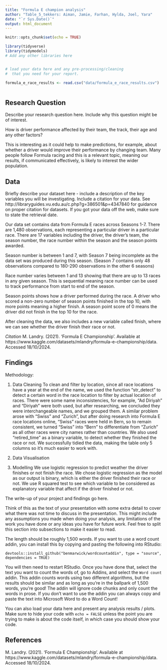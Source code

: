 ```yaml
---
title: "Formula E champion analysis"
author: "Table_5_tekkers: Aiman, Jamie, Farhan, Hylda, Joel, Yara"
date: "`r Sys.Date()`"
output: html_document
---
```


```r
knitr::opts_chunk$set(echo = TRUE)
```


```r
library(tidyverse)
library(tidymodels)
# Add any other libraries here



```


```r
# load your data here and any pre-processing/cleaning 
#  that you need for your report.

formula_e_race_results <- read.csv("data/formula_e_race_results.csv")



```


## Research Question

Describe your research question here. Include why this question might be of interest. 

How is driver performance affected by their team, the track, their age and any other factors?

This is interesting as it could help to make predictions, for example, about whether a driver would improve their performance by changing team. Many people follow Formula racing and this is a relevant topic, meaning our results, if communicated effectively, is likely to interest the wider population.



## Data

Briefly describe your dataset here - include a description of the key variables you will be investigating. 
Include a citation for your data. 
See http://libraryguides.vu.edu.au/c.php?g=386501&p=4347840 for guidance on proper citation for datasets. 
If you got your data off the web, make sure to state the retrieval date.



Our data set contains data from Formula E races across Seasons 1-7. There are 1,480 observations, each representing a particular driver in a particular race. There are 17 variables including the driver, the driver's team, the season number, the race number within the season and the season points awarded.

Season number is between 1 and 7, with Season 7 being incomplete as the data set was produced during this season. (Season 7 contains only 48 observations compared to 180-290 observations in the other 6 seasons)

Race number varies between 1 and 13 showing that there are up to 13 races in any given season. This is sequential meaning race number can be used to track performance from start to end of the season.

Season points shows how a driver performed during the race. A driver who scored a non-zero number of season points finished in the top 10, with more points meaning a higher finish. A season point score of 0 means the driver did not finish in the top 10 for the race.

After cleaning the data, we also includes a new variable called finish, where we can see whether the driver finish their race or not.

*Citation*
M. Landry. (2021). 'Formula E Championship'. Available at https://www.kaggle.com/datasets/mlandry/formula-e-championship/data. Accessed 18/10/2024.


## Findings
Methodology:

1) Data Cleaning
To clean and filter by location, since all race locations have a year at the end of the name, we used the function “str_detect” to detect a certain word in the race location to filter by actual location of races. 
There were some name inconsistencies, for example, “Ad Diriyah” and “Diriyah” were both used, but after researching, we concluded they were interchangeable names, and we grouped them. A similar problem arose with “Swiss” and “Zurich”, but after doing research into Formula E race locations online, “Swiss” races were held in Bern, so to remain consistent, we turned “Swiss” into “Bern” to differentiate from “Zurich” as all other races were city names rather than countries.
We also used “retired_time” as a binary variable, to detect whether they finished the race or not.
We successfully tidied the data, making the table only 5 columns so it’s much easier to work with.

2) Data Visualisation


3) Modelling 
We use logistic regression to predict weather the driver finishes or not finish the race. We chose logistic regression as the model as our output is binary, which is either the driver finished their race or not. 
We use R squared test to see which variable to be considered as explanatory variable that affect if the driver finished or not.

The write-up of your project and findings go here. 

Think of this as the text of your presentation with some extra detail to cover what there was not time to discuss in the presentation. This might include any assumptions you made when doing your analysis, any limitations of the work you have done or any ideas you have for future work. Feel free to split this section into subsections to make it easier to read. 

The length should be roughly 1,500 words. 
If you want to use a word count addin, you can install this by copying and pasting the following into RStudio:

`devtools::install_github("benmarwick/wordcountaddin", type = "source", dependencies = TRUE)`

You will then need to restart RStudio. Once you have done that, select the text you want to count the words of, go to Addins, and select the `Word count` addin.
This addin counts words using two different algorithms, but the results should be similar and as long as you're in the ballpark of 1,500 words, you're good! 
The addin will ignore code chunks and only count the words in prose. If you don't want to use the addin you can always copy and paste the text into Microsoft Word to do a Word Count!

You can also load your data here and present any analysis results / plots.
Make sure to hide your code with  `echo = FALSE` unless the point you are trying to make is about the code itself, in which case you should show your code.





## References

M. Landry. (2021). 'Formula E Championship'. Available at https://www.kaggle.com/datasets/mlandry/formula-e-championship/data. Accessed 18/10/2024.

